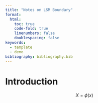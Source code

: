 ```yaml
---
title: "Notes on LSM Boundary"
format: 
  html:
    toc: true
    code-fold: true 
    linenumbers: false
    doublespacing: false
keywords: 
  - template
  - demo
bibliography: bibliography.bib  
---
```


# Introduction {#sec-intro}

$$X = \phi(x)$$


